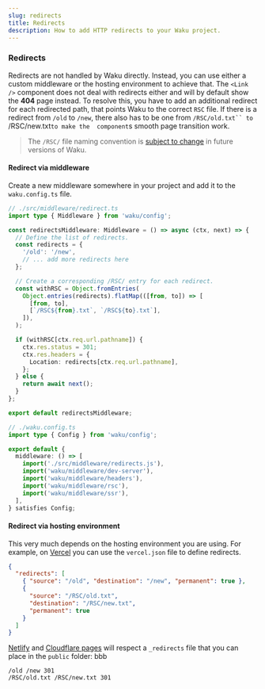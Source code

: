 ```yaml
---
slug: redirects
title: Redirects
description: How to add HTTP redirects to your Waku project.
---
```


### Redirects

Redirects are not handled by Waku directly. Instead, you can use either a custom middleware or the hosting environment to achieve that. The `<Link />` component does not deal with redirects either and will by default show the **404** page instead. To resolve this, you have to add an additional redirect for each redirected path, that points Waku to the correct `RSC` file. If there is a redirect from `/old` to `/new`, there also has to be one from `/RSC/old.txt`` to `/RSC/new.txt`to make the `<Link />` component`s smooth page transition work.

> The `/RSC/` file naming convention is [subject to change](https://github.com/dai-shi/waku/discussions/929#discussioncomment-10825975) in future versions of Waku.

#### Redirect via middleware

Create a new middleware somewhere in your project and add it to the `waku.config.ts` file.

```typescript
// ./src/middleware/redirect.ts
import type { Middleware } from 'waku/config';

const redirectsMiddleware: Middleware = () => async (ctx, next) => {
  // Define the list of redirects.
  const redirects = {
    '/old': '/new',
    // ... add more redirects here
  };

  // Create a corresponding /RSC/ entry for each redirect.
  const withRSC = Object.fromEntries(
    Object.entries(redirects).flatMap(([from, to]) => [
      [from, to],
      [`/RSC${from}.txt`, `/RSC${to}.txt`],
    ]),
  );

  if (withRSC[ctx.req.url.pathname]) {
    ctx.res.status = 301;
    ctx.res.headers = {
      Location: redirects[ctx.req.url.pathname],
    };
  } else {
    return await next();
  }
};

export default redirectsMiddleware;
```

```typescript
// ./waku.config.ts
import type { Config } from 'waku/config';

export default {
  middleware: () => [
    import('./src/middleware/redirects.js'),
    import('waku/middleware/dev-server'),
    import('waku/middleware/headers'),
    import('waku/middleware/rsc'),
    import('waku/middleware/ssr'),
  ],
} satisfies Config;
```

#### Redirect via hosting environment

This very much depends on the hosting environment you are using. For example, on [Vercel](https://vercel.com/docs/projects/project-configuration#redirects) you can use the `vercel.json` file to define redirects.

```json
{
  "redirects": [
    { "source": "/old", "destination": "/new", "permanent": true },
    {
      "source": "/RSC/old.txt",
      "destination": "/RSC/new.txt",
      "permanent": true
    }
  ]
}
```

[Netlify](https://docs.netlify.com/routing/redirects/#syntax-for-the-redirects-file) and [Cloudflare pages](https://developers.cloudflare.com/pages/configuration/redirects/) will respect a `_redirects` file that you can place in the `public` folder:
bbb

```
/old /new 301
/RSC/old.txt /RSC/new.txt 301
```
